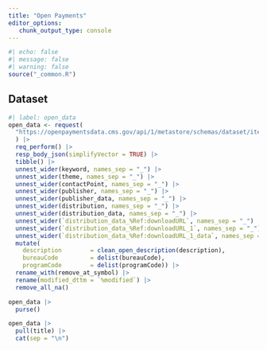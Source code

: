 ```yaml
---
title: "Open Payments"
editor_options: 
   chunk_output_type: console
---
```


```r
#| echo: false
#| message: false
#| warning: false
source("_common.R")
```

## Dataset

```r
#| label: open_data
open_data <- request(
  "https://openpaymentsdata.cms.gov/api/1/metastore/schemas/dataset/items?show-reference-ids"
  ) |>
  req_perform() |>
  resp_body_json(simplifyVector = TRUE) |> 
  tibble() |> 
  unnest_wider(keyword, names_sep = "_") |>
  unnest_wider(theme, names_sep = "_") |>
  unnest_wider(contactPoint, names_sep = "_") |>
  unnest_wider(publisher, names_sep = "_") |> 
  unnest_wider(publisher_data, names_sep = "_") |> 
  unnest_wider(distribution, names_sep = "_") |> 
  unnest_wider(distribution_data, names_sep = "_") |> 
  unnest_wider(`distribution_data_%Ref:downloadURL`, names_sep = "_") |> 
  unnest_wider(`distribution_data_%Ref:downloadURL_1`, names_sep = "_") |> 
  unnest_wider(`distribution_data_%Ref:downloadURL_1_data`, names_sep = "_") |> 
  mutate(
    description        = clean_open_description(description),
    bureauCode         = delist(bureauCode),
    programCode        = delist(programCode)) |>
  rename_with(remove_at_symbol) |> 
  rename(modified_dttm = `%modified`) |> 
  remove_all_na()

open_data |> 
  purse()

open_data |>
  pull(title) |>
  cat(sep = "\n")
```
